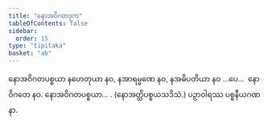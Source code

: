 ```yaml
---
title: "နောအဝိဂတဒုက"
tableOfContents: false
sidebar:
  order: 15
type: "tipitaka"
basket: "ab"
---
```



<DynamicBreadcrumb />

<Division number="413">

<Paragraph number="1267">
နောအဝိဂတပစ္စယာ နဟေတုယာ နဝ, နအာရမ္မဏေ နဝ, နအဓိပတိယာ နဝ …ပေ…  နောဝိဂတေ နဝ.
</Paragraph>

<Paragraph number="1268">
နောအဝိဂတပစ္စယာ… . (နောအတ္ထိပစ္စယသဒိသံ.)

</Paragraph>
</Division>

<Paragraph number="1269" type="center">
ပဉှာဝါရဿ ပစ္စနီယဂဏနာ.
</Paragraph>
